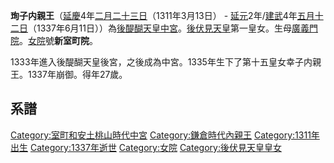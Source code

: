 {{japanese|japanese=珣子内親王|kana=じゅんしないしんのう|romaji=Shunshinai Shinnō}}

'''珣子内親王'''（[[延慶|延慶]]4年[[二月二十三日|二月二十三日]]（1311年3月13日） - [[延元|延元]]2年/[[建武_(日本)|建武]]4年[[五月十二日|五月十二日]]（1337年6月11日））為[[後醍醐天皇|後醍醐天皇]][[中宮|中宮]]。[[後伏見天皇|後伏見天皇]]第一皇女。生母[[西園寺寧子|廣義門院]]。[[女院|女院]]號'''新室町院'''。

1333年進入後醍醐天皇後宮，之後成為中宮。1335年生下了第十五皇女幸子内親王。1337年崩御。得年27歲。

==系譜==
{{日本皇室鎌倉後期}}
{{日本皇室南北朝}}

{{室町和安土桃山時代皇后}}
{{DEFAULTSORT:Shunshinai Shinnou}}

[[Category:室町和安土桃山時代中宮|Category:室町和安土桃山時代中宮]]
[[Category:鎌倉時代內親王|Category:鎌倉時代內親王]]

[[Category:1311年出生|Category:1311年出生]]
[[Category:1337年逝世|Category:1337年逝世]]
[[Category:女院|Category:女院]]
[[Category:後伏見天皇皇女|Category:後伏見天皇皇女]]